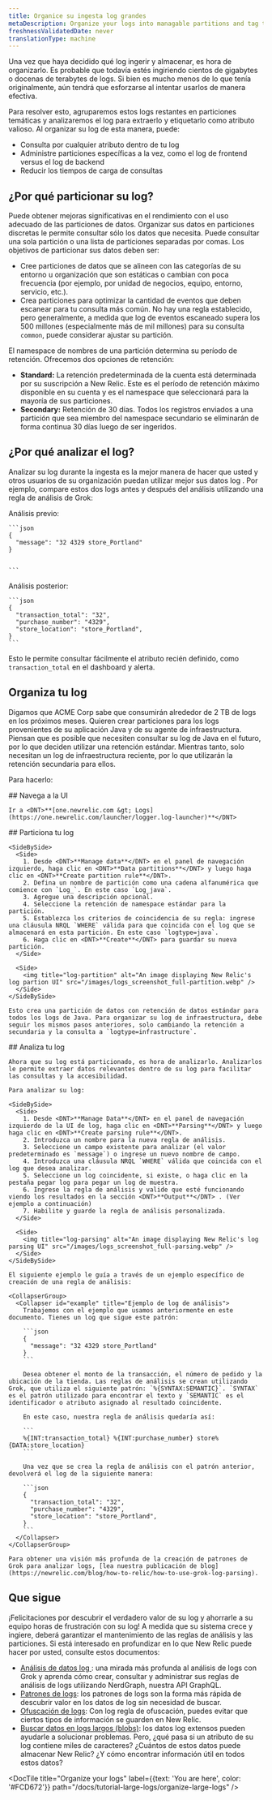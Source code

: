 ```yaml
---
title: Organice su ingesta log grandes
metaDescription: Organize your logs into managable partitions and tag their attributes with logs parsing
freshnessValidatedDate: never
translationType: machine
---
```


Una vez que haya decidido qué log ingerir y almacenar, es hora de organizarlo. Es probable que todavía estés ingiriendo cientos de gigabytes o docenas de terabytes de logs. Si bien es mucho menos de lo que tenía originalmente, aún tendrá que esforzarse al intentar usarlos de manera efectiva.

Para resolver esto, agruparemos estos logs restantes en particiones temáticas y analizaremos el log para extraerlo y etiquetarlo como atributo valioso. Al organizar su log de esta manera, puede:

* Consulta por cualquier atributo dentro de tu log
* Administre particiones específicas a la vez, como el log de frontend versus el log de backend
* Reducir los tiempos de carga de consultas

## ¿Por qué particionar su log?

Puede obtener mejoras significativas en el rendimiento con el uso adecuado de las particiones de datos. Organizar sus datos en particiones discretas le permite consultar sólo los datos que necesita. Puede consultar una sola partición o una lista de particiones separadas por comas. Los objetivos de particionar sus datos deben ser:

* Cree particiones de datos que se alineen con las categorías de su entorno u organización que son estáticas o cambian con poca frecuencia (por ejemplo, por unidad de negocios, equipo, entorno, servicio, etc.).
* Crea particiones para optimizar la cantidad de eventos que deben escanear para tu consulta más común. No hay una regla establecido, pero generalmente, a medida que log de eventos escaneado supera los 500 millones (especialmente más de mil millones) para su consulta `common`, puede considerar ajustar su partición.

El namespace de nombres de una partición determina su período de retención. Ofrecemos dos opciones de retención:

* <DNT>**Standard:**</DNT> La retención predeterminada de la cuenta está determinada por su suscripción a New Relic. Este es el período de retención máximo disponible en su cuenta y es el namespace que seleccionará para la mayoría de sus particiones.
* <DNT>**Secondary:**</DNT> Retención de 30 días. Todos los registros enviados a una partición que sea miembro del namespace secundario se eliminarán de forma continua 30 días luego de ser ingeridos.

## ¿Por qué analizar el log?

Analizar su log durante la ingesta es la mejor manera de hacer que usted y otros usuarios de su organización puedan utilizar mejor sus datos log . Por ejemplo, compare estos dos logs antes y después del análisis utilizando una regla de análisis de Grok:

<SideBySide>
  <Side>
    Análisis previo:

    ```json
    {
      "message": "32 4329 store_Portland"
    }


    ```
  </Side>

  <Side>
    Análisis posterior:

    ```json
    {
      "transaction_total": "32",
      "purchase_number": "4329",
      "store_location": "store_Portland",
    }
    ```
  </Side>
</SideBySide>

Esto le permite consultar fácilmente el atributo recién definido, como `transaction_total` en el dashboard y alerta.

## Organiza tu log

Digamos que ACME Corp sabe que consumirán alrededor de 2 TB de logs en los próximos meses. Quieren crear particiones para los logs provenientes de su aplicación Java y de su agente de infraestructura. Piensan que es posible que necesiten consultar su log de Java en el futuro, por lo que deciden utilizar una retención estándar. Mientras tanto, solo necesitan un log de infraestructura reciente, por lo que utilizarán la retención secundaria para ellos.

Para hacerlo:

<Steps>
  <Step>
    ## Navega a la UI

    Ir a <DNT>**[one.newrelic.com &gt; Logs](https://one.newrelic.com/launcher/logger.log-launcher)**</DNT>
  </Step>

  <Step>
    ## Particiona tu log

    <SideBySide>
      <Side>
        1. Desde <DNT>**Manage data**</DNT> en el panel de navegación izquierdo, haga clic en <DNT>**Data partitions**</DNT> y luego haga clic en <DNT>**Create partition rule**</DNT>.
        2. Defina un nombre de partición como una cadena alfanumérica que comience con `Log_`. En este caso `Log_java`.
        3. Agregue una descripción opcional.
        4. Seleccione la retención de namespace estándar para la partición.
        5. Establezca los criterios de coincidencia de su regla: ingrese una cláusula NRQL `WHERE` válida para que coincida con el log que se almacenará en esta partición. En este caso `logtype=java`.
        6. Haga clic en <DNT>**Create**</DNT> para guardar su nueva partición.
      </Side>

      <Side>
        <img title="log-partition" alt="An image displaying New Relic's log partion UI" src="/images/logs_screenshot_full-partition.webp" />
      </Side>
    </SideBySide>

    Esto crea una partición de datos con retención de datos estándar para todos los logs de Java. Para organizar su log de infraestructura, debe seguir los mismos pasos anteriores, solo cambiando la retención a secundaria y la consulta a `logtype=infrastructure`.
  </Step>

  <Step>
    ## Analiza tu log

    Ahora que su log está particionado, es hora de analizarlo. Analizarlos le permite extraer datos relevantes dentro de su log para facilitar las consultas y la accesibilidad.

    Para analizar su log:

    <SideBySide>
      <Side>
        1. Desde <DNT>**Manage Data**</DNT> en el panel de navegación izquierdo de la UI de log, haga clic en <DNT>**Parsing**</DNT> y luego haga clic en <DNT>**Create parsing rule**</DNT>.
        2. Introduzca un nombre para la nueva regla de análisis.
        3. Seleccione un campo existente para analizar (el valor predeterminado es `message`) o ingrese un nuevo nombre de campo.
        4. Introduzca una cláusula NRQL `WHERE` válida que coincida con el log que desea analizar.
        5. Seleccione un log coincidente, si existe, o haga clic en la pestaña pegar log para pegar un log de muestra.
        6. Ingrese la regla de análisis y valide que esté funcionando viendo los resultados en la sección <DNT>**Output**</DNT> . (Ver ejemplo a continuación)
        7. Habilite y guarde la regla de análisis personalizada.
      </Side>

      <Side>
        <img title="log-parsing" alt="An image displaying New Relic's log parsing UI" src="/images/logs_screenshot_full-parsing.webp" />
      </Side>
    </SideBySide>

    El siguiente ejemplo le guía a través de un ejemplo específico de creación de una regla de análisis:

    <CollapserGroup>
      <Collapser id="example" title="Ejemplo de log de análisis">
        Trabajemos con el ejemplo que usamos anteriormente en este documento. Tienes un log que sigue este patrón:

        ```json
        {
          "message": "32 4329 store_Portland"
        }
        ```

        Desea obtener el monto de la transacción, el número de pedido y la ubicación de la tienda. Las reglas de análisis se crean utilizando Grok, que utiliza el siguiente patrón: `%{SYNTAX:SEMANTIC}`. `SYNTAX` es el patrón utilizado para encontrar el texto y `SEMANTIC` es el identificador o atributo asignado al resultado coincidente.

        En este caso, nuestra regla de análisis quedaría así:

        ```
        %{INT:transaction_total} %{INT:purchase_number} store%{DATA:store_location}
        ```

        Una vez que se crea la regla de análisis con el patrón anterior, devolverá el log de la siguiente manera:

        ```json
        {
          "transaction_total": "32",
          "purchase_number": "4329",
          "store_location": "store_Portland",
        }
        ```
      </Collapser>
    </CollapserGroup>

    Para obtener una visión más profunda de la creación de patrones de Grok para analizar logs, [lea nuestra publicación de blog](https://newrelic.com/blog/how-to-relic/how-to-use-grok-log-parsing).
  </Step>
</Steps>

## Que sigue

¡Felicitaciones por descubrir el verdadero valor de su log y ahorrarle a su equipo horas de frustración con su log! A medida que su sistema crece y ingiere, deberá garantizar el mantenimiento de las reglas de análisis y las particiones. Si está interesado en profundizar en lo que New Relic <InlinePopover type="logs" />puede hacer por usted, consulte estos documentos:

* [Análisis de datos log ](/docs/logs/ui-data/parsing): una mirada más profunda al análisis de logs con Grok y aprenda cómo crear, consultar y administrar sus reglas de análisis de logs utilizando NerdGraph, nuestra API GraphQL.
* [Patrones de logs](/docs/logs/ui-data/find-unusual-logs-log-patterns/): los patrones de logs son la forma más rápida de descubrir valor en los datos de log sin necesidad de buscar.
* [Ofuscación de logs](/docs/logs/ui-data/obfuscation-ui/): Con log regla de ofuscación, puedes evitar que ciertos tipos de información se guarden en New Relic.
* [Buscar datos en logs largos (blobs)](/docs/logs/ui-data/long-logs-blobs/): los datos log extensos pueden ayudarle a solucionar problemas. Pero, ¿qué pasa si un atributo de su log contiene miles de caracteres? ¿Cuántos de estos datos puede almacenar New Relic? ¿Y cómo encontrar información útil en todos estos datos?

<DocTiles numbered>
  <DocTile title="Get started" path="/docs/tutorial-large-logs/get-started-managing-large-logs" />

  <DocTile title="Filter and reduce your log ingest" path="/docs/tutorial-large-logs/filter-large-logs" />

  <DocTile title="Organize your logs" label={{text: 'You are here', color: '#FCD672'}} path="/docs/tutorial-large-logs/organize-large-logs" />
</DocTiles>